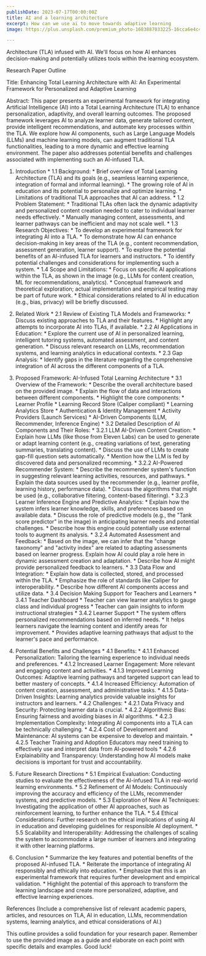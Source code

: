 ```yaml
---
publishDate: 2023-07-17T00:00:00Z
title: AI and a learning architecture
excerpt: How can we use ai to move towards adaptive learning
image: https://plus.unsplash.com/premium_photo-1683887033225-16cca6e4c4e8

---
```

Architecture (TLA) infused with AI. We'll focus on how AI enhances decision-making and potentially utilizes tools within the learning ecosystem.

Research Paper Outline

Title:  Enhancing Total Learning Architecture with AI: An Experimental Framework for Personalized and Adaptive Learning

Abstract: This paper presents an experimental framework for integrating Artificial Intelligence (AI) into a Total Learning Architecture (TLA) to enhance personalization, adaptivity, and overall learning outcomes. The proposed framework leverages AI to analyze learner data, generate tailored content, provide intelligent recommendations, and automate key processes within the TLA.  We explore how AI components, such as Large Language Models (LLMs) and machine learning models, can augment traditional TLA functionalities, leading to a more dynamic and effective learning environment. The paper also addresses potential benefits and challenges associated with implementing such an AI-infused TLA.

1. Introduction *   1.1 Background: *   Brief overview of Total Learning Architecture (TLA) and its goals (e.g., seamless learning experience, integration of formal and informal learning). *   The growing role of AI in education and its potential to personalize and optimize learning. *   Limitations of traditional TLA approaches that AI can address. *   1.2 Problem Statement: *   Traditional TLAs often lack the dynamic adaptivity and personalized content creation needed to cater to individual learner needs effectively. *   Manually managing content, assessments, and learner pathways can be inefficient and may not scale well. *   1.3 Research Objectives: *   To develop an experimental framework for integrating AI into a TLA. *   To demonstrate how AI can enhance decision-making in key areas of the TLA (e.g., content recommendation, assessment generation, learner support). *   To explore the potential benefits of an AI-infused TLA for learners and instructors. *   To identify potential challenges and considerations for implementing such a system. *   1.4 Scope and Limitations: *   Focus on specific AI applications within the TLA, as shown in the image (e.g., LLMs for content creation, ML for recommendations, analytics). *   Conceptual framework and theoretical exploration; actual implementation and empirical testing may be part of future work. *   Ethical considerations related to AI in education (e.g., bias, privacy) will be briefly discussed.

2. Related Work *   2.1 Review of Existing TLA Models and Frameworks: *   Discuss existing approaches to TLA and their features. *   Highlight any attempts to incorporate AI into TLAs, if available. *   2.2 AI Applications in Education: *   Explore the current use of AI in personalized learning, intelligent tutoring systems, automated assessment, and content generation. *   Discuss relevant research on LLMs, recommendation systems, and learning analytics in educational contexts. *   2.3 Gap Analysis: *   Identify gaps in the literature regarding the comprehensive integration of AI across the different components of a TLA.

3. Proposed Framework: AI-Infused Total Learning Architecture *   3.1 Overview of the Framework: *   Describe the overall architecture based on the provided image. *   Explain the flow of data and interactions between different components. *   Highlight the core components: *   Learner Profile *   Learning Record Store (Caliper compliant) *   Learning Analytics Store *   Authentication & Identity Management *   Activity Providers (Launch Services) *   AI-Driven Components (LLM, Recommender, Inference Engine) *   3.2 Detailed Description of AI Components and Their Roles: *   3.2.1 LLM AI-Driven Content Creation: *   Explain how LLMs (like those from Eleven Labs) can be used to generate or adapt learning content (e.g., creating variations of text, generating summaries, translating content). *   Discuss the use of LLMs to create gap-fill question sets automatically. *   Mention how the LLM is fed by discovered data and personalized recomming. *   3.2.2 AI-Powered Recommender System: *   Describe the recommender system's function in suggesting relevant learning activities, resources, and pathways. *   Explain the data sources used by the recommender (e.g., learner profile, learning history, performance data). *   Discuss the algorithms that might be used (e.g., collaborative filtering, content-based filtering). *   3.2.3 Learner Inference Engine and Predictive Analytics: *   Explain how the system infers learner knowledge, skills, and preferences based on available data. *   Discuss the role of predictive models (e.g., the "Tank score predictor" in the image) in anticipating learner needs and potential challenges. *   Describe how this engine could potentially use external tools to augment its analysis. *   3.2.4 Automated Assessment and Feedback: *   Based on the image, we can infer that the "change taxonomy" and "activity index" are related to adapting assessments based on learner progress. Explain how AI could play a role here in dynamic assessment creation and adaptation. *   Describe how AI might provide personalized feedback to learners. *   3.3 Data Flow and Integration: *   Explain how data is collected, stored, and processed within the TLA. *   Emphasize the role of standards like Caliper for interoperability. *   Describe how different AI components access and utilize data. *   3.4  Decision Making Support for Teachers and Learners *   3.4.1 Teacher Dashboard *   Teacher can view learner analytics to gauge class and individual progress *   Teacher can gain insights to inform instructional strategies *   3.4.2 Learner Support *   The system offers personalized recommendations based on inferred needs. *   It helps learners navigate the learning content and identify areas for improvement. *   Provides adaptive learning pathways that adjust to the learner's pace and performance.

4. Potential Benefits and Challenges *   4.1 Benefits: *   4.1.1 Enhanced Personalization: Tailoring the learning experience to individual needs and preferences. *   4.1.2 Increased Learner Engagement:  More relevant and engaging content and activities. *   4.1.3 Improved Learning Outcomes: Adaptive learning pathways and targeted support can lead to better mastery of concepts. *   4.1.4 Increased Efficiency: Automation of content creation, assessment, and administrative tasks. *   4.1.5 Data-Driven Insights: Learning analytics provide valuable insights for instructors and learners. *   4.2 Challenges: *   4.2.1 Data Privacy and Security: Protecting learner data is crucial. *   4.2.2 Algorithmic Bias: Ensuring fairness and avoiding biases in AI algorithms. *   4.2.3 Implementation Complexity: Integrating AI components into a TLA can be technically challenging. *   4.2.4 Cost of Development and Maintenance: AI systems can be expensive to develop and maintain. *   4.2.5  Teacher Training and Adoption Educators may need training to effectively use and interpret data from AI-powered tools *   4.2.6 Explainability and Transparency: Understanding how AI models make decisions is important for trust and accountability.

5.  Future Research Directions *   5.1 Empirical Evaluation: Conducting studies to evaluate the effectiveness of the AI-infused TLA in real-world learning environments. *   5.2  Refinement of AI Models: Continuously improving the accuracy and efficiency of the LLMs, recommender systems, and predictive models. *   5.3  Exploration of New AI Techniques: Investigating the application of other AI approaches, such as reinforcement learning, to further enhance the TLA. *   5.4  Ethical Considerations:  Further research on the ethical implications of using AI in education and developing guidelines for responsible AI deployment. *   5.5 Scalability and Interoperability: Addressing the challenges of scaling the system to accommodate a large number of learners and integrating it with other learning platforms.

6. Conclusion *   Summarize the key features and potential benefits of the proposed AI-infused TLA. *   Reiterate the importance of integrating AI responsibly and ethically into education. *   Emphasize that this is an experimental framework that requires further development and empirical validation. *   Highlight the potential of this approach to transform the learning landscape and create more personalized, adaptive, and effective learning experiences.

References (Include a comprehensive list of relevant academic papers, articles, and resources on TLA, AI in education, LLMs, recommendation systems, learning analytics, and ethical considerations of AI.)

This outline provides a solid foundation for your research paper. Remember to use the provided image as a guide and elaborate on each point with specific details and examples. Good luck!